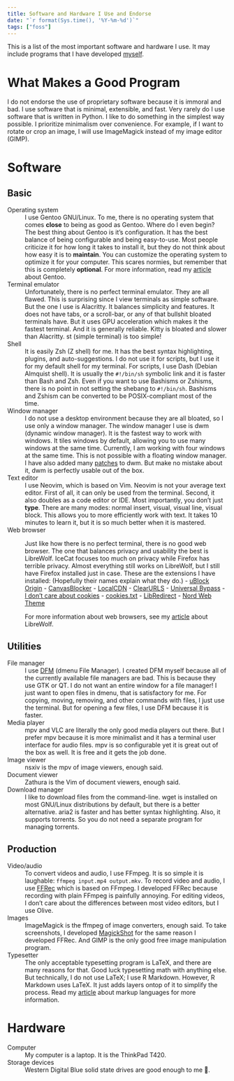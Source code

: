 ```yaml
---
title: Software and Hardware I Use and Endorse
date: "`r format(Sys.time(), '%Y-%m-%d')`"
tags: ["foss"]
---
```


This is a list of the most important software and hardware I use.
It may include programs that I have developed [myself](https://github.com/amarakon).

# What Makes a Good Program

I do not endorse the use of proprietary software because it is immoral and bad.
I use software that is minimal, extensible, and fast.
Very rarely do I use software that is written in Python.
I like to do something in the simplest way possible.
I prioritize minimalism over convenience.
For example, if I want to rotate or crop an image, I will use ImageMagick instead of my image editor (GIMP).

# Software

## Basic

Operating system
: I use Gentoo GNU/Linux.
To me, there is no operating system that comes **close** to being as good as Gentoo.
Where do I even begin?
The best thing about Gentoo is it's configuration. 
It has the best balance of being configurable and being easy-to-use.
Most people criticize it for how long it takes to install it, but they do not think about how easy it is to **maintain**.
You can customize the operating system to optimize it for your computer.
This scares normies, but remember that this is completely **optional**.
For more information, read my [article](/articles/gentoo-linux-the-best-operating-system-ever-made/) about Gentoo.

Terminal emulator
: Unfortunately, there is no perfect terminal emulator.
They are all flawed.
This is surprising since I view terminals as simple software.
But the one I use is Alacritty.
It balances simplicity and features.
It does not have tabs, or a scroll-bar, or any of that bullshit bloated terminals have.
But it uses GPU acceleration which makes it the fastest terminal.
And it is generally reliable.
Kitty is bloated and slower than Alacritty.
st (simple terminal) is too simple!

Shell
: It is easily Zsh (Z shell) for me.
It has the best syntax highlighting, plugins, and auto-suggestions.
I do not use it for scripts, but I use it for my default shell for my terminal.
For scripts, I use Dash (Debian Almquist shell).
It is usually the `#!/bin/sh` symbolic link and it is faster than Bash and Zsh.
Even if you want to use Bashisms or Zshisms, there is no point in not setting the shebang to `#!/bin/sh`.
Bashisms and Zshism can be converted to be POSIX-compliant most of the time.

Window manager
: I do not use a desktop environment because they are all bloated, so I use only a window manager.
The window manager I use is dwm (dynamic window manager).
It is the fastest way to work with windows.
It tiles windows by default, allowing you to use many windows at the same time.
Currently, I am working with four windows at the same time.
This is not possible with a floating window manager.
I have also added many [patches](https://github.com/amarakon/dotfiles/tree/master/etc/portage/patches/x11-wm/dwm) to dwm.
But make no mistake about it, dwm is perfectly usable out of the box.

Text editor
: I use Neovim, which is based on Vim.
Neovim is not your average text editor.
First of all, it can only be used from the terminal.
Second, it also doubles as a code editor or IDE.
Most importantly, you don't just **type**.
There are many modes: normal insert, visual, visual line, visual block.
This allows you to more efficiently work with text.
It takes 10 minutes to learn it, but it is so much better when it is mastered.

Web browser
: Just like how there is no perfect terminal, there is no good web browser.
The one that balances privacy and usability the best is LibreWolf.
IceCat focuses too much on privacy while Firefox has terrible privacy.
Almost everything still works on LibreWolf, but I still have Firefox installed just in case.
These are the extensions I have installed: (Hopefully their names explain what they do.)
    - [uBlock Origin](https://addons.mozilla.org/en-CA/firefox/addon/ublock-origin/)
    - [CanvasBlocker](https://addons.mozilla.org/en-CA/firefox/addon/canvasblocker/)
    - [LocalCDN](https://addons.mozilla.org/en-CA/firefox/addon/localcdn-fork-of-decentraleyes/)
    - [ClearURLS](https://addons.mozilla.org/en-CA/firefox/addon/clearurls/)
    - [Universal Bypass](https://addons.mozilla.org/en-CA/firefox/addon/universal-bypass/)
    - [I don't care about cookies](https://addons.mozilla.org/en-CA/firefox/addon/i-dont-care-about-cookies/)
    - [cookies.txt](https://addons.mozilla.org/en-CA/firefox/addon/cookies-txt/)
    - [LibRedirect](https://addons.mozilla.org/en-CA/firefox/addon/libredirect/)
    - [Nord Web Theme](https://addons.mozilla.org/en-CA/firefox/addon/nord-web-theme/)

    For more information about web browsers, see my [article](/articles/librewolf-is-currently-the-best-web-browser/) about LibreWolf.

## Utilities

File manager
: I use [DFM](https://github.com/amarakon/dfm) (dmenu File Manager).
I created DFM myself because all of the currently available file managers are bad.
This is because they use GTK or QT.
I do not want an entire window for a file manager!
I just want to open files in dmenu, that is satisfactory for me.
For copying, moving, removing, and other commands with files, I just use the terminal.
But for opening a few files, I use DFM because it is faster.

Media player
: mpv and VLC are literally the only good media players out there.
But I prefer mpv because it is more minimalist and it has a terminal user interface for audio files.
mpv is so configurable yet it is great out of the box as well.
It is free and it gets the job done.

Image viewer
: nsxiv is the mpv of image viewers, enough said.

Document viewer
: Zathura is the Vim of document viewers, enough said.

Download manager
: I like to download files from the command-line.
wget is installed on most GNU/Linux distributions by default, but there is a better alternative.
aria2 is faster and has better syntax highlighting.
Also, it supports torrents.
So you do not need a separate program for managing torrents.

## Production

Video/audio
: To convert videos and audio, I use FFmpeg.
It is so simple it is laughable: `ffmpeg input.mp4 output.mkv`.
To record video and audio, I use [FFRec](https://github.com/amarakon/ffrec) which is based on FFmpeg.
I developed FFRec because recording with plain FFmpeg is painfully annoying.
For editing videos, I don't care about the differences between most video editors, but I use Olive.

Images
: ImageMagick is the ffmpeg of image converters, enough said.
To take screenshots, I developed [MagickShot](https://github.com/amarakon/magickshot) for the same reason I developed FFRec.
And GIMP is the only good free image manipulation program.

Typesetter
: The only acceptable typesetting program is LaTeX, and there are many reasons for that.
Good luck typesetting math with anything else.
But technically, I do not use LaTeX; I use R Markdown.
However, R Markdown uses LaTeX.
It just adds layers ontop of it to simplify the process.
Read my [article](/articles/comparing-the-best-markup-languages-for-making-pdf-documents/) about markup languages for more information.

# Hardware

Computer
: My computer is a laptop.
It is the ThinkPad T420.

Storage devices
: Western Digital Blue solid state drives are good enough to me 🤷.
